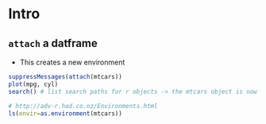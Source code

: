 # Intro

## `attach` a datframe

- This creates a new environment

```r
suppressMessages(attach(mtcars)) 
plot(mpg, cyl)
search() # list search paths for r objects -> the mtcars object is now a search path

# http://adv-r.had.co.nz/Environments.html
ls(envir=as.environment(mtcars))
```

